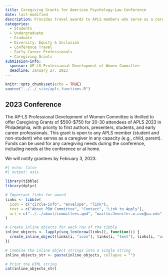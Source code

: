 ```yaml
---
title: Caregiving Grants for American Psychology-Law Conference
date: last-modified
description: Provides travel awards to APLS members who serve as a caregiver in any capacity (e.g., child, parent) to attend the American Psychology-Law Society Conference.
categories: 
  - Students
  - Undergraduate
  - Graduate
  - Diversity, Equity & Inclusion
  - Conference Travel
  - Early Career Professionals
  - Caregiving Grants
submission-info:
  sponsor: AP-LS Professional Development of Women Committee
  deadline: January 27, 2023
---
```


```r
knitr::opts_chunk$set(echo = TRUE)
source("../../_site/apls_functions.R")
```

::: vspace
:::

::: callout-note
# 2023 Conference
The AP-LS Professional Development of Women Committee is thrilled to offer Caregiving Grants of $500-$750 for 20-30 attendees of APLS 2023 in Philadelphia, with priority to first authors, presenters, students, and early career professionals. This grant is open to any APLS member (student and non-student) who serves as a caregiver in any capacity (e.g., child, parent). Funds can be used for any caregiving needs during the conference, including needs at the conference or at home.

 
We will notify grantees by February 3, 2023. 
```r
#| echo: false
#| output: asis

library(tibble)
library(dplyr)

# Important links for award
links <- tibble(
  icon = c("circle-info", "envelope", "link"),
  text = c("About PDW Committee", "Contact", "Link to Apply"),
  url = c("../../about/committees.qmd", "mailto:Jennifer.m.cox@ua.edu", "https://universityofalabama.az1.qualtrics.com/jfe/form/SV_4Jilv1WU81DVrGm")
)

# Create inline objects for each row of the tibble
inline_objects <- lapply(seq_len(nrow(links)), function(i) {
  create_inline_object(links[i, "icon"], links[i, "text"], links[i, "url"])
})

# Combine the inline object strings into a single string
inline_objects_str <- paste(inline_objects, collapse = "")

# Print the HTML string
cat(inline_objects_str)
```
:::
